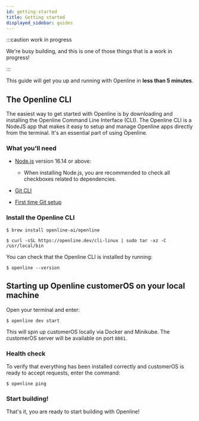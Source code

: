 ```yaml
---
id: getting-started
title: Getting started
displayed_sidebar: guides
---
```


:::caution work in progress

We're busy building, and this is one of those things that is a work in progress!

:::

This guide will get you up and running with Openline in **less than 5 minutes**.  

## The Openline CLI

The easiest way to get started with Openline is by downloading and installing the Openline Command Line Interface (CLI).  The Openline CLI is a NodeJS app that makes it easy to setup and manage Openline apps directly from the terminal.  It's an essential part of using Openline.

### What you'll need

- [Node.js][node] version 16.14 or above:
  - When installing Node.js, you are recommended to check all checkboxes related to dependencies.

- [Git CLI][git]
- [First time Git setup][git-setup]


### Install the Openline CLI

<Tabs>
<TabItem value="macos" label="macOS" default>

```shell
$ brew install openline-ai/openline
```
  
</TabItem>
<TabItem value="linux" label="linux" default>
    

```shell
$ curl -sSL https://openline.dev/cli-linux | sudo tar -xz -C /usr/local/bin
```
 
</TabItem>
</Tabs>

You can check that the Openline CLI is installed by running:

```shell
$ openline --version
```

## Starting up Openline customerOS on your local machine

Open your terminal and enter:

```shell
$ openline dev start
```

This will spin up customerOS locally via Docker and Minikube.  The customerOS server will be available on port `8081`.

### Health check

To verify that everything has been installed correctly and customerOS is ready to accept requests, enter the command:

```shell
$ openline ping
```

### Start building!

That's it, you are ready to start building with Openline!


<!---References---->

[git]: https://git-scm.com/book/en/v2/Getting-Started-Installing-Git
[git-setup]: https://git-scm.com/book/en/v2/Getting-Started-First-Time-Git-Setup
[node]: https://nodejs.org/en/download/